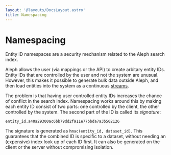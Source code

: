 ```yaml
---
layout: '@layouts/DocsLayout.astro'
title: Namespacing
---
```


# Namespacing

Entity ID namespaces are a security mechanism related to the Aleph search index.

Aleph allows the user (via mappings or the API) to create arbitary entity IDs. Entity IDs that are controlled by the user and not the system are unusual. However, this makes it possible to generate bulk data outside Aleph, and then load entities into the system as a continuous [streams](/docs/#streams).

The problem is that having user controlled entity IDs increases the chance of conflict in the search index. Namespacing works around this by making each entity ID consist of two parts: one controlled by the client, the other controlled by the system. The second part of the ID is called its _signature_:

```
entity_id.a40a29300ac6bb79dd2f911e77bbda7a3b502126
```

The signature is generated as `hmac(entity_id, dataset_id)`. This guarantees that the combined ID is specific to a dataset, without needing an (expensive) index look up of each ID first. It can also be generated on the client or the server without compromising isolation.
